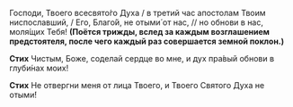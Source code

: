 Господи, Твоего всесвято́го Духа / в третий час апостолам Твоим ниспославший, / Его, Благо́й, не отыми́ от нас, // но обнови в нас, моля́щих Тебя! **(Поётся трижды, вслед за каждым возглашением предстоятеля, после чего каждый раз совершается земной поклон.)**

**Стих** Чистым, Боже, соделай сердце во мне, и дух пра́вый обнови в глуби́нах моих!

**Стих** Не отвергни меня от лица Твоего, и Твоего Святого Духа не отыми́!
